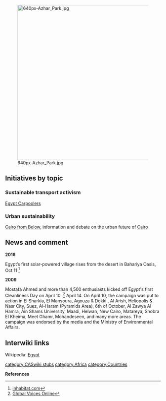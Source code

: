 [[File:640px-Azhar Park.jpg|right|500px]]
== Initiatives by topic ==

=== Sustainable transport activism ===

[http://www.egyptcarpoolers.com/ Egypt Carpoolers]

=== Urban sustainability ===

[http://cairofrombelow.org/ Cairo from Below], information and debate on the urban future of [[Cairo]]

== News and comment ==

'''2016'''

Egypt’s first solar-powered village rises from the desert in Bahariya Oasis, Oct 11 <ref>[http://inhabitat.com/egypts-first-solar-powered-village-rises-from-the-desert-in-bahariya-oasis/ inhabitat.com]</ref>

'''2009'''

Mostafa Ahmed and more than 4,500 enthusiasts kicked off Egypt's first Cleanliness Day on April 10. <ref>[http://globalvoicesonline.org/2009/04/14/egypt-cleanliness-day-on-april-10/ Global Voices Online] </ref> April 14. On April 10, the campaign was put to action in El Sharkia, El Mansoura, Agouza & Dokki , Al Arish, Heliopolis & Nasr City, Suez, Al-Haram (Pyramids Area), 6th of October, Al Zawya Al Hamra, Ain Shams University, Maadi, Helwan, New Cairo, Matareya, Shobra El Kheima, Meet Ghamr, Mohandeseen, and many more areas. The campaign was endorsed by the media and the Ministry of Environmental Affairs.

== Interwiki links ==
Wikipedia: [[wikipedia:Egypt|Egypt]]


{{scaendmenu}}{{stub}}
[[category:CASwiki stubs]]
[[category:Africa]]
[[category:Countries]]


'''References'''
{{Attrib sca ref|Egypt}}
<references/>